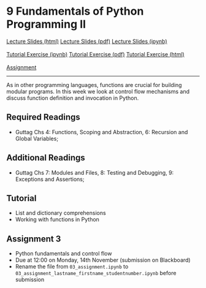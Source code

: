 # 9 Fundamentals of Python Programming II

<div id="buttons">
<a class="btn btn-primary btn-lg" role="button" href="lectures/09_week.html">Lecture Slides (html)</a>
<a class="btn btn-info btn-lg" role="button" href="https://github.com/ASDS-TCD/POP77001_Computer_Programming_2022/blob/main/lectures/09_week.pdf">Lecture Slides (pdf)</a>
<a class="btn btn-secondary btn-lg" role="button" href="https://github.com/ASDS-TCD/POP77001_Computer_Programming_2022/blob/main/lectures/09_week.ipynb">Lecture Slides (ipynb)</a>
<br>
<br>
<a class="btn btn-success btn-lg" role="button" href="https://github.com/ASDS-TCD/POP77001_Computer_Programming_2022/blob/main/tutorials/09_week.ipynb">Tutorial Exercise (ipynb)</a>
<a class="btn btn-info btn-lg" role="button" href="https://github.com/ASDS-TCD/POP77001_Computer_Programming_2022/blob/main/tutorials/09_week.pdf">Tutorial Exercise (pdf)</a>
<a class="btn btn-secondary btn-lg" role="button" href="tutorials/09_week.html">Tutorial Exercise (html)</a>
<br>
<br>
<a class="btn btn-danger btn-lg" role="button" href="https://github.com/ASDS-TCD/POP77001_Computer_Programming_2022/blob/main/assignments/03_assignment.ipynb">Assignment</a>
</div>
---

As in other programming languages, functions are crucial for building modular programs. In this week we look at control flow mechanisms and discuss function definition and invocation in Python.

## Required Readings

- Guttag Chs 4: Functions, Scoping and Abstraction, 6: Recursion and Global Variables;

## Additional Readings

- Guttag Chs 7: Modules and Files, 8: Testing and Debugging, 9: Exceptions and Assertions;

## Tutorial

- List and dictionary comprehensions
- Working with functions in Python

## Assignment 3

- Python fundamentals and control flow
- Due at 12:00 on Monday, 14th November (submission on Blackboard)
- Rename the file from `03_assignment.ipynb` to `03_assignment_lastname_firstname_studentnumber.ipynb` before submission
